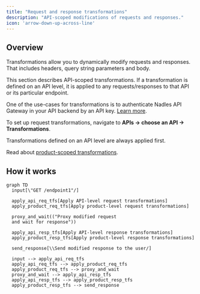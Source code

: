 ```yaml
---
title: "Request and response transformations"
description: "API-scoped modifications of requests and responses."
icon: 'arrow-down-up-across-line'
---
```


## Overview

Transformations allow you to dynamically modify requests and responses. That includes headers, query string parameters and body.

This section describes API-scoped transformations. If a transformation is defined on an API level, it is applied to any requests/responses to that API or its particular endpoint.

One of the use-cases for transformations is to authenticate Nadles API Gateway in your API backend by an API key. [Learn more](https://docs.nadles.com/api-management/exposing-your-api/#configuring-nadles-api-gateway).

To set up request transformations, navigate to **APIs → choose an API → Transformations**.

<Tip>
  Transformations defined on an API level are always applied first.

  Read about [product-scoped transformations](https://docs.nadles.com/product-modeling/transformations/).
</Tip>

## How it works

```mermaid
graph TD
  input[\"GET /endpoint1"/]
  
  apply_api_req_tfs[Apply API-level request transformations]
  apply_product_req_tfs[Apply product-level request transformations]
  
  proxy_and_wait(("Proxy modified request
  and wait for response"))
  
  apply_api_resp_tfs[Apply API-level response transformations]
  apply_product_resp_tfs[Apply product-level response transformations]
  
  send_response[\\Send modified response to the user/]
  
  input --> apply_api_req_tfs
  apply_api_req_tfs --> apply_product_req_tfs
  apply_product_req_tfs --> proxy_and_wait
  proxy_and_wait --> apply_api_resp_tfs
  apply_api_resp_tfs --> apply_product_resp_tfs
  apply_product_resp_tfs --> send_response
```